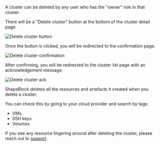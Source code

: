 A cluster can be deleted by any user who has the "owner" role in that cluster.

There will be a "Delete cluster" button at the bottom of the cluster detail page.

![Delete cluster button](/images/cluster-delete.png)

Once the button is clicked, you will be redirected to the confirmation page.

![Delete cluster confirmation](/images/cluster-delete-conf.png)

After confirming, you will be redirected to the cluster list page with an acknowledgement message.

![Delete cluster ack](/images/cluster-delete-ack.png)

ShapeBlock deletes all the resources and artefacts it created when you delete a cluster.

You can check this by going to your cloud provider and search by tags:

- VMs
- SSH keys
- Volumes

<Warning>If you see any resource lingering around after deleting the cluster, please reach out to [support](mailto:lakshmi@shapeblock).</Warning>
